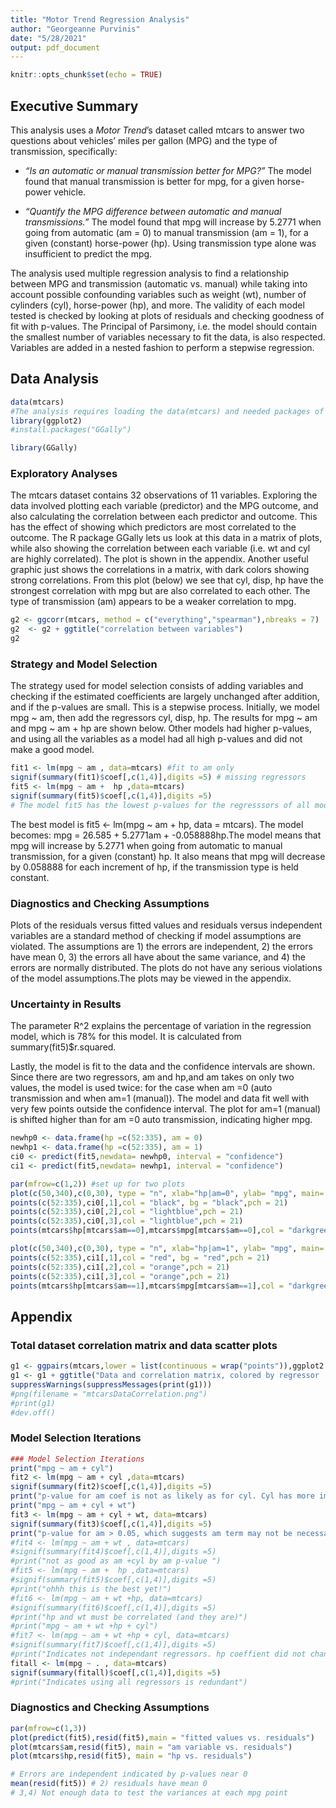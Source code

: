```yaml
---
title: "Motor Trend Regression Analysis"
author: "Georgeanne Purvinis"
date: "5/28/2021"
output: pdf_document
---
```

```r
knitr::opts_chunk$set(echo = TRUE)
```
## Executive Summary
This analysis uses a *Motor Trend*'s dataset called mtcars to answer two questions about vehicles' miles per gallon (MPG) and the type of transmission, specifically:

* *“Is an automatic or manual transmission better for MPG?”* The model found that manual transmission is better for mpg, for a given horse-power vehicle.

* *"Quantify the MPG difference between automatic and manual transmissions."* The model found that mpg will increase by 5.2771 when going from automatic (am = 0) to manual transmission (am = 1), for a given (constant) horse-power (hp). Using transmission type alone was insufficient to predict the mpg.

The analysis used multiple regression analysis to find a relationship between MPG and transmission (automatic vs. manual) while taking into account possible confounding variables such as weight (wt), number of cylinders (cyl), horse-power (hp), and more. The validity of each model tested is checked by looking at plots of residuals and checking goodness of fit with p-values. The Principal of Parsimony, i.e. the model should contain the smallest number of variables necessary to fit the data, is also respected. Variables are added in a nested fashion to perform a stepwise regression.

## Data Analysis

```r
data(mtcars)
#The analysis requires loading the data(mtcars) and needed packages of ggplot2 and GGally
library(ggplot2)
#install.packages("GGally")

library(GGally)
```
### Exploratory Analyses
The mtcars dataset contains 32 observations of 11 variables. Exploring the data involved plotting each variable (predictor) and the MPG outcome, and also calculating the correlation between each predictor and outcome. This has the effect of showing which predictors are most correlated to the outcome. The R package GGally lets us look at this data in a matrix of plots, while also showing the correlation between each variable (i.e. wt and cyl are highly correlated). The plot is shown in the appendix. Another useful graphic just shows the correlations in a matrix, with dark colors showing strong correlations. From this plot (below) we see that cyl, disp, hp have the strongest correlation with mpg but are also correlated to each other. The type of transmission (am) appears to be a weaker correlation to mpg. 
```r
g2 <- ggcorr(mtcars, method = c("everything","spearman"),nbreaks = 7)
g2  <- g2 + ggtitle("correlation between variables")
g2

```

### Strategy and Model Selection
The strategy used for model selection consists of adding variables and checking if the estimated coefficients are largely unchanged after addition, and if the p-values are small. This is a stepwise process. Initially, we model mpg ~ am, then add the regressors cyl, disp, hp. The results for mpg ~ am and mpg ~ am + hp are shown below. Other models had higher p-values, and using all the variables as a model had all high p-values and did not make a good model.

```r
fit1 <- lm(mpg ~ am , data=mtcars) #fit to am only
signif(summary(fit1)$coef[,c(1,4)],digits =5) # missing regressors
fit5 <- lm(mpg ~ am +  hp ,data=mtcars)
signif(summary(fit5)$coef[,c(1,4)],digits =5)
# The model fit5 has the lowest p-values for the regresssors of all models attempted.
```
The best model is fit5 <- lm(mpg ~ am + hp, data = mtcars). The model becomes: mpg = 26.585 + 5.2771am + -0.058888hp.The model means that mpg will increase by 5.2771 when going from automatic to manual transmission, for a given (constant) hp. It also means that mpg will decrease by 0.058888 for each increment of hp, if the transmission type is held constant.

### Diagnostics and Checking Assumptions
Plots of the residuals versus fitted values and residuals versus independent variables are a standard method of checking if model assumptions are violated. The assumptions are 1) the errors are independent, 2) the errors have mean 0, 3) the errors all have about the same variance, and 4) the errors are normally distributed. The plots do not have any serious violations of the model assumptions.The plots may be viewed in the appendix.

### Uncertainty in Results
The parameter R^2 explains the percentage of variation in the regression model, which is 78% for this model. It is calculated from summary(fit5)$r.squared.

Lastly, the model is fit to the data and the confidence intervals are shown. Since there are two regressors, am and hp,and am takes on only two values, the model is used twice: for the case when am =0 (auto transmission and when am=1 (manual)). The model and data fit well with very few points outside the confidence interval. The plot for am=1 (manual) is shifted higher than for am =0 auto transmission, indicating higher mpg.


```r
newhp0 <- data.frame(hp =c(52:335), am = 0)
newhp1 <- data.frame(hp =c(52:335), am = 1)
ci0 <- predict(fit5,newdata= newhp0, interval = "confidence")
ci1 <- predict(fit5,newdata= newhp1, interval = "confidence")
```

```r

par(mfrow=c(1,2)) #set up for two plots
plot(c(50,340),c(0,30), type = "n", xlab="hp|am=0", ylab= "mpg", main= "CI, am =0,auto") #set up
points(c(52:335),ci0[,1],col = "black", bg = "black",pch = 21)
points(c(52:335),ci0[,2],col = "lightblue",pch = 21)
points(c(52:335),ci0[,3],col = "lightblue",pch = 21)
points(mtcars$hp[mtcars$am==0],mtcars$mpg[mtcars$am==0],col = "darkgreen", bg = "darkgreen",pch = 22)

plot(c(50,340),c(0,30), type = "n", xlab="hp|am=1", ylab= "mpg", main= "CI, am =1,manual") #set up
points(c(52:335),ci1[,1],col = "red", bg = "red",pch = 21)
points(c(52:335),ci1[,2],col = "orange",pch = 21)
points(c(52:335),ci1[,3],col = "orange",pch = 21)
points(mtcars$hp[mtcars$am==1],mtcars$mpg[mtcars$am==1],col = "darkgreen", bg = "darkgreen",pch = 22)

```

## Appendix

### Total dataset correlation matrix and data scatter plots
```r
g1 <- ggpairs(mtcars,lower = list(continuous = wrap("points")),ggplot2::aes(colour=factor(am)))
g1 <- g1 + ggtitle("Data and correlation matrix, colored by regressor 'am'")
suppressWarnings(suppressMessages(print(g1)))
#png(filename = "mtcarsDataCorrelation.png")
#print(g1)
#dev.off()
```

### Model Selection Iterations
```r
### Model Selection Iterations
print("mpg ~ am + cyl")
fit2 <- lm(mpg ~ am + cyl ,data=mtcars)
signif(summary(fit2)$coef[,c(1,4)],digits =5)
print("p-value for am coef is not as likely as for cyl. Cyl has more importance")
print("mpg ~ am + cyl + wt")
fit3 <- lm(mpg ~ am + cyl + wt, data=mtcars)
signif(summary(fit3)$coef[,c(1,4)],digits =5) 
print("p-value for am > 0.05, which suggests am term may not be necessary to predict mpg. cyl and wt are correlated, so one may be sufficient")
#fit4 <- lm(mpg ~ am + wt , data=mtcars)
#signif(summary(fit4)$coef[,c(1,4)],digits =5) 
#print("not as good as am +cyl by am p-value ")
#fit5 <- lm(mpg ~ am +  hp ,data=mtcars)
#signif(summary(fit5)$coef[,c(1,4)],digits =5)
#print("ohhh this is the best yet!")
#fit6 <- lm(mpg ~ am + wt +hp, data=mtcars)
#signif(summary(fit6)$coef[,c(1,4)],digits =5) 
#print("hp and wt must be correlated (and they are)")
#print("mpg ~ am + wt +hp + cyl")
#fit7 <- lm(mpg ~ am + wt +hp + cyl, data=mtcars)
#signif(summary(fit7)$coef[,c(1,4)],digits =5) 
#print("Indicates not independant regressors. hp coeffient did not change much from fit6, indicating hp coefficient is reasonable")
fitall <- lm(mpg ~ . , data=mtcars)
signif(summary(fitall)$coef[,c(1,4)],digits =5) 
#print("Indicates using all regressors is redundant")
```

### Diagnostics and Checking Assumptions
```r
par(mfrow=c(1,3))
plot(predict(fit5),resid(fit5),main = "fitted values vs. residuals")
plot(mtcars$am,resid(fit5), main = "am variable vs. residuals")
plot(mtcars$hp,resid(fit5), main = "hp vs. residuals")

```

```r
# Errors are independent indicated by p-values near 0
mean(resid(fit5)) # 2) residuals have mean 0
# 3,4) Not enough data to test the variances at each mpg point
```
